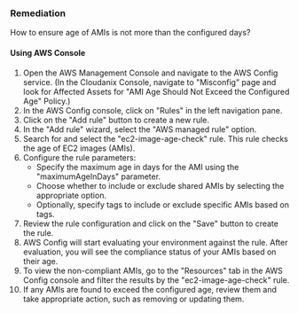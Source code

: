 ### Remediation

How to ensure age of AMIs is not more than the configured days?

#### Using AWS Console

1. Open the AWS Management Console and navigate to the AWS Config service.
    (In the Cloudanix Console, navigate to "Misconfig" page and look for Affected Assets for "AMI Age Should Not Exceed the Configured Age" Policy.)
2. In the AWS Config console, click on "Rules" in the left navigation pane.
3. Click on the "Add rule" button to create a new rule.
4. In the "Add rule" wizard, select the "AWS managed rule" option.
5. Search for and select the "ec2-image-age-check" rule. This rule checks the age of EC2 images (AMIs).
6. Configure the rule parameters:
   - Specify the maximum age in days for the AMI using the "maximumAgeInDays" parameter.
   - Choose whether to include or exclude shared AMIs by selecting the appropriate option.
   - Optionally, specify tags to include or exclude specific AMIs based on tags.
7. Review the rule configuration and click on the "Save" button to create the rule.
8. AWS Config will start evaluating your environment against the rule. After evaluation, you will see the compliance status of your AMIs based on their age.
9. To view the non-compliant AMIs, go to the "Resources" tab in the AWS Config console and filter the results by the "ec2-image-age-check" rule.
10. If any AMIs are found to exceed the configured age, review them and take appropriate action, such as removing or updating them.

